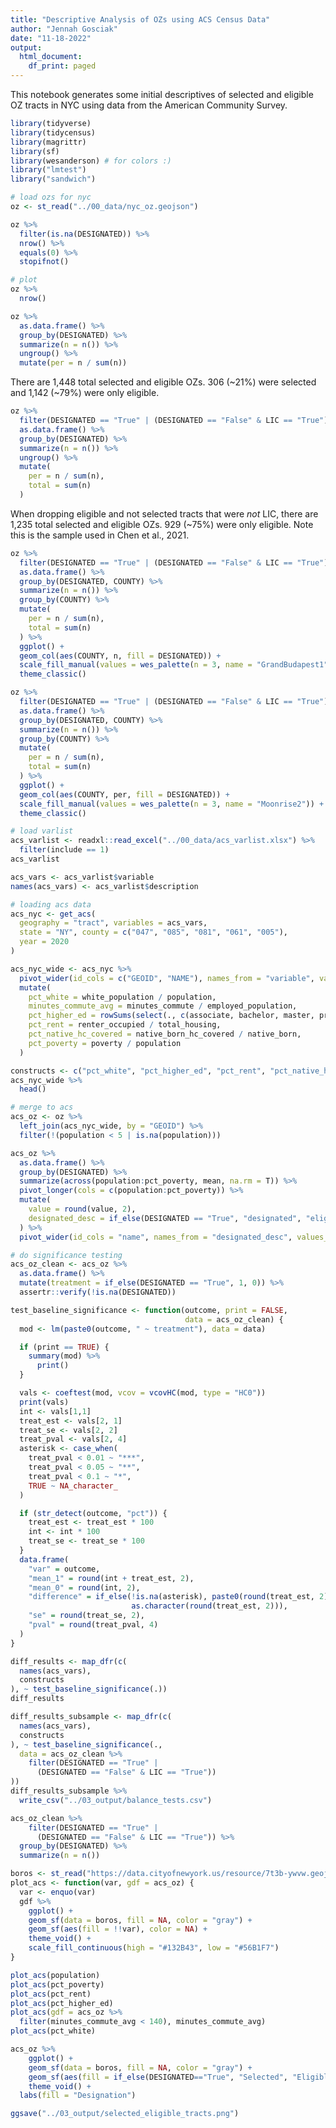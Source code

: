 ```yaml
---
title: "Descriptive Analysis of OZs using ACS Census Data"
author: "Jennah Gosciak"
date: "11-18-2022"
output:
  html_document:
    df_print: paged
---
```


This notebook generates some initial descriptives of selected and eligible OZ tracts in NYC using data from the American Community Survey.

```r
library(tidyverse)
library(tidycensus)
library(magrittr)
library(sf)
library(wesanderson) # for colors :)
library("lmtest")
library("sandwich")
```
```r
# load ozs for nyc
oz <- st_read("../00_data/nyc_oz.geojson")

oz %>%
  filter(is.na(DESIGNATED)) %>%
  nrow() %>%
  equals(0) %>%
  stopifnot()
```
```r
# plot
oz %>%
  nrow()

oz %>%
  as.data.frame() %>%
  group_by(DESIGNATED) %>%
  summarize(n = n()) %>%
  ungroup() %>%
  mutate(per = n / sum(n))
```
There are 1,448 total selected and eligible OZs. 306 (~21%) were selected and 1,142 (~79%) were only eligible.

```r
oz %>%
  filter(DESIGNATED == "True" | (DESIGNATED == "False" & LIC == "True")) %>%
  as.data.frame() %>%
  group_by(DESIGNATED) %>%
  summarize(n = n()) %>%
  ungroup() %>%
  mutate(
    per = n / sum(n),
    total = sum(n)
  )
```
When dropping eligible and not selected tracts that were *not* LIC, there are 1,235 total selected and eligible OZs. 929 (~75%) were only eligible. Note this is the sample used in Chen et al., 2021.

```r
oz %>%
  filter(DESIGNATED == "True" | (DESIGNATED == "False" & LIC == "True")) %>%
  as.data.frame() %>%
  group_by(DESIGNATED, COUNTY) %>%
  summarize(n = n()) %>%
  group_by(COUNTY) %>%
  mutate(
    per = n / sum(n),
    total = sum(n)
  ) %>%
  ggplot() +
  geom_col(aes(COUNTY, n, fill = DESIGNATED)) +
  scale_fill_manual(values = wes_palette(n = 3, name = "GrandBudapest1")) +
  theme_classic()

oz %>%
  filter(DESIGNATED == "True" | (DESIGNATED == "False" & LIC == "True")) %>%
  as.data.frame() %>%
  group_by(DESIGNATED, COUNTY) %>%
  summarize(n = n()) %>%
  group_by(COUNTY) %>%
  mutate(
    per = n / sum(n),
    total = sum(n)
  ) %>%
  ggplot() +
  geom_col(aes(COUNTY, per, fill = DESIGNATED)) +
  scale_fill_manual(values = wes_palette(n = 3, name = "Moonrise2")) +
  theme_classic()
```

```r
# load varlist
acs_varlist <- readxl::read_excel("../00_data/acs_varlist.xlsx") %>%
  filter(include == 1)
acs_varlist

acs_vars <- acs_varlist$variable
names(acs_vars) <- acs_varlist$description

# loading acs data
acs_nyc <- get_acs(
  geography = "tract", variables = acs_vars,
  state = "NY", county = c("047", "085", "081", "061", "005"),
  year = 2020
)

acs_nyc_wide <- acs_nyc %>%
  pivot_wider(id_cols = c("GEOID", "NAME"), names_from = "variable", values_from = "estimate") %>%
  mutate(
    pct_white = white_population / population,
    minutes_commute_avg = minutes_commute / employed_population,
    pct_higher_ed = rowSums(select(., c(associate, bachelor, master, professional_school, doctoral)), na.rm = T) / population,
    pct_rent = renter_occupied / total_housing,
    pct_native_hc_covered = native_born_hc_covered / native_born,
    pct_poverty = poverty / population
  )

constructs <- c("pct_white", "pct_higher_ed", "pct_rent", "pct_native_hc_covered", "pct_poverty", "minutes_commute_avg")
acs_nyc_wide %>%
  head()
```
```r
# merge to acs
acs_oz <- oz %>%
  left_join(acs_nyc_wide, by = "GEOID") %>%
  filter(!(population < 5 | is.na(population)))
```

```r
acs_oz %>%
  as.data.frame() %>%
  group_by(DESIGNATED) %>%
  summarize(across(population:pct_poverty, mean, na.rm = T)) %>%
  pivot_longer(cols = c(population:pct_poverty)) %>%
  mutate(
    value = round(value, 2),
    designated_desc = if_else(DESIGNATED == "True", "designated", "eligible")
  ) %>%
  pivot_wider(id_cols = "name", names_from = "designated_desc", values_from = "value")
```
```r
# do significance testing
acs_oz_clean <- acs_oz %>%
  as.data.frame() %>%
  mutate(treatment = if_else(DESIGNATED == "True", 1, 0)) %>%
  assertr::verify(!is.na(DESIGNATED))

test_baseline_significance <- function(outcome, print = FALSE,
                                       data = acs_oz_clean) {
  mod <- lm(paste0(outcome, " ~ treatment"), data = data)

  if (print == TRUE) {
    summary(mod) %>%
      print()
  }

  vals <- coeftest(mod, vcov = vcovHC(mod, type = "HC0"))
  print(vals)
  int <- vals[1,1]
  treat_est <- vals[2, 1]
  treat_se <- vals[2, 2]
  treat_pval <- vals[2, 4]
  asterisk <- case_when(
    treat_pval < 0.01 ~ "***",
    treat_pval < 0.05 ~ "**",
    treat_pval < 0.1 ~ "*",
    TRUE ~ NA_character_
  )

  if (str_detect(outcome, "pct")) {
    treat_est <- treat_est * 100
    int <- int * 100
    treat_se <- treat_se * 100
  }
  data.frame(
    "var" = outcome,
    "mean_1" = round(int + treat_est, 2),
    "mean_0" = round(int, 2),
    "difference" = if_else(!is.na(asterisk), paste0(round(treat_est, 2), asterisk),
                           as.character(round(treat_est, 2))),
    "se" = round(treat_se, 2),
    "pval" = round(treat_pval, 4)
  )
}
```
```r
diff_results <- map_dfr(c(
  names(acs_vars),
  constructs
), ~ test_baseline_significance(.))
diff_results
```
```r
diff_results_subsample <- map_dfr(c(
  names(acs_vars),
  constructs
), ~ test_baseline_significance(.,
  data = acs_oz_clean %>%
    filter(DESIGNATED == "True" |
      (DESIGNATED == "False" & LIC == "True"))
))
diff_results_subsample %>% 
  write_csv("../03_output/balance_tests.csv")

acs_oz_clean %>%
    filter(DESIGNATED == "True" |
      (DESIGNATED == "False" & LIC == "True")) %>% 
  group_by(DESIGNATED) %>% 
  summarize(n = n())
```


```r
boros <- st_read("https://data.cityofnewyork.us/resource/7t3b-ywvw.geojson")
plot_acs <- function(var, gdf = acs_oz) {
  var <- enquo(var)
  gdf %>%
    ggplot() +
    geom_sf(data = boros, fill = NA, color = "gray") +
    geom_sf(aes(fill = !!var), color = NA) +
    theme_void() +
    scale_fill_continuous(high = "#132B43", low = "#56B1F7")
}

plot_acs(population)
plot_acs(pct_poverty)
plot_acs(pct_rent)
plot_acs(pct_higher_ed)
plot_acs(gdf = acs_oz %>%
  filter(minutes_commute_avg < 140), minutes_commute_avg)
plot_acs(pct_white)

acs_oz %>%
    ggplot() +
    geom_sf(data = boros, fill = NA, color = "gray") +
    geom_sf(aes(fill = if_else(DESIGNATED=="True", "Selected", "Eligible")), color = NA) +
    theme_void() +
  labs(fill = "Designation")

ggsave("../03_output/selected_eligible_tracts.png")
```




